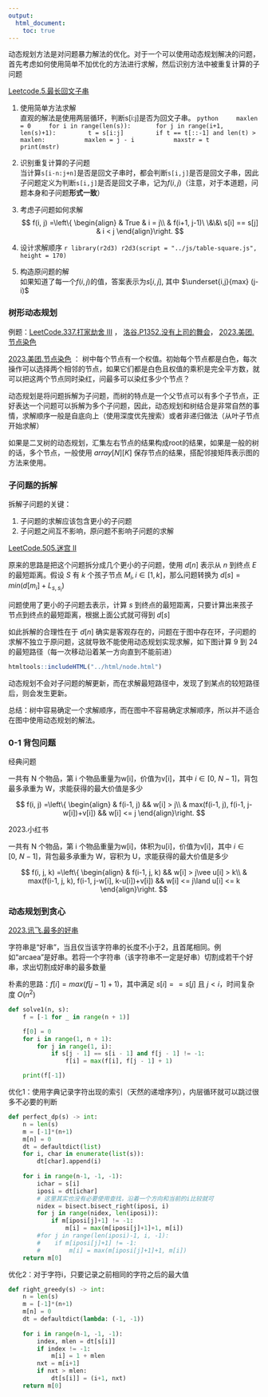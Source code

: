 ```yaml
---
output: 
  html_document:
    toc: true
---
```


动态规划方法是对问题暴力解法的优化。对于一个可以使用动态规划解决的问题，首先考虑如何使用简单不加优化的方法进行求解，然后识别方法中被重复计算的子问题

[Leetcode.5.最长回文子串](https://leetcode.cn/submissions/detail/454289347/)

1. 使用简单方法求解  
直观的解法是使用两层循环，判断s[i:j]是否为回文子串。
    ```python
    maxlen = 0
    for i in range(len(s)):
      for j in range(i+1, len(s)+1):
        t = s[i:j]
        if t == t[::-1] and len(t) > maxlen:
          maxlen = j - i
          maxstr = t
    print(mstr)
    ```
2. 识别重复计算的子问题  
当计算`s[i-n:j+n]`是否是回文子串时，都会判断`s[i,j]`是否是回文子串，因此子问题定义为判断`s[i,j]`是否是回文子串，记为$f(i, j)$（注意，对于本道题，问题本身和子问题**形式一致**）

3. 考虑子问题如何求解
$$
f(i, j) =\left\{
\begin{align}
& True & i = j\\
& f(i+1, j-1)\ \&\&\ s[i] == s[j] & i < j
\end{align}\right.
$$
4. 设计求解顺序
    ```r
library(r2d3)
r2d3(script = "../js/table-square.js", height = 170)
    ```
5. 构造原问题的解  
如果知道了每一个$f(i,j)$的值，答案表示为$s[i, j]$, 其中 $\underset{i,j}{max} (j-i)$

### 树形动态规划
例题：[LeetCode.337.打家劫舍 III](https://leetcode.cn/problems/house-robber-iii/) ，  [洛谷.P1352.没有上司的舞会](https://www.luogu.com.cn/problem/P1352)， [2023.美团.节点染色](https://mp.weixin.qq.com/s/NVSAjmmL48_PtLIOKXVQqg) 

[2023.美团.节点染色](https://mp.weixin.qq.com/s/NVSAjmmL48_PtLIOKXVQqg) ： 树中每个节点有一个权值。初始每个节点都是白色，每次操作可以选择两个相邻的节点，如果它们都是白色且权值的乘积是完全平方数，就可以把这两个节点同时染红，问最多可以染红多少个节点？

动态规划是将问题拆解为子问题，而树的特点是一个父节点可以有多个子节点，正好表达一个问题可以拆解为多个子问题，因此，动态规划和树结合是非常自然的事情，求解顺序一般是自底向上（使用深度优先搜索）或者非递归做法（从叶子节点开始求解）

如果是二叉树的动态规划，汇集左右节点的结果构成root的结果，如果是一般的树的话，多个节点，一般使用 $array[N][K]$ 保存节点的结果，搭配邻接矩阵表示图的方法来使用。

### 子问题的拆解
拆解子问题的关键：

1. 子问题的求解应该包含更小的子问题
2. 子问题之间互不影响，原问题不影响子问题的求解

[LeetCode.505.迷宫 II](https://leetcode.cn/problems/the-maze-ii/?envType=study-plan-v2&envId=premium-algo-100)

原来的思路是把这个问题拆分成几个更小的子问题，使用 $d[n]$ 表示从 $n$ 到终点 $E$ 的最短距离。假设 $S$ 有 $k$ 个孩子节点 $M_i, i\in[1,k]$，那么问题转换为 $d[s] = min(d[m_i]+L_{s,s_i})$

问题使用了更小的子问题去表示，计算 $s$ 到终点的最短距离，只要计算出来孩子节点到终点的最短距离，根据上面公式就可得到 $d[s]$

如此拆解的合理性在于 $d[n]$ 确实是客观存在的，问题在于图中存在环，子问题的求解不独立于原问题，这就导致不能使用动态规划实现求解，如下图计算 9 到 24 的最短路径（每一次移动沿着某一方向直到不能前进）


```r
htmltools::includeHTML("../html/node.html")
```
动态规划不会对子问题的解更新，而在求解最短路径中，发现了到某点的较短路径后，则会发生更新。

总结：树中容易确定一个求解顺序，而在图中不容易确定求解顺序，所以并不适合在图中使用动态规划的解法。

### 0-1 背包问题
经典问题

一共有 N 个物品，第 i 个物品重量为w[i]，价值为v[i]，其中 $i\in[0,\ N-1]$，背包最多承重为 W，求能获得的最大价值是多少

$$ f(i, j) =\left\{
\begin{align}
& f(i-1, j) && w[i] > j\\
& max(f(i-1, j), f(i-1, j-w[i])+v[i]) && w[i] <= j 
\end{align}\right.
$$

2023.小红书

一共有 N 个物品，第 i 个物品重量为w[i]，体积为u[i]，价值为v[i]，其中 $i\in[0,\ N-1]$，背包最多承重为 W，容积为 U，求能获得的最大价值是多少

$$ f(i, j, k) =\left\{
\begin{align}
& f(i-1, j, k) && w[i] > j\vee u[i] > k\\
& max(f(i-1, j, k), f(i-1, j-w[i], k-u[i])+v[i]) && w[i] <= j\land u[i] <= k 
\end{align}\right.
$$

### 动态规划到贪心
[2023.讯飞.最多的好串](https://mp.weixin.qq.com/s/ciDEVvUEvU55xCQQEGbp6Q)

字符串是“好串”，当且仅当该字符串的长度不小于2，且首尾相同。例如“arcaea”是好串。若将一个字符串（该字符串不一定是好串）切割成若干个好串，求出切割成好串的最多数量

朴素的思路：$f[i] = max(f[j-1] + 1)$，其中满足 $s[i] == s[j]$ 且 $j<i$，时间复杂度 $O(n^2)$
```python
def solve1(n, s):
    f = [-1 for _ in range(n + 1)]

    f[0] = 0
    for i in range(1, n + 1):
        for j in range(1, i):
            if s[j - 1] == s[i - 1] and f[j - 1] != -1:
                f[i] = max(f[i], f[j - 1] + 1)

    print(f[-1])
```
优化1：使用字典记录字符出现的索引（天然的递增序列），内层循环就可以跳过很多不必要的判断
```python
def perfect_dp(s) -> int:
    n = len(s)
    m = [-1]*(n+1)
    m[n] = 0
    dt = defaultdict(list)
    for i, char in enumerate(list(s)):
        dt[char].append(i)
    
    for i in range(n-1, -1, -1):
        ichar = s[i]
        iposi = dt[ichar]
        # 这里其实也没有必要使用查找，沿着一个方向和当前的i比较就可
        nidex = bisect.bisect_right(iposi, i)
        for j in range(nidex, len(iposi)):
            if m[iposi[j]+1] != -1:
                m[i] = max(m[iposi[j]+1]+1, m[i])
        #for j in range(len(iposi)-1, i, -1):
        #    if m[iposi[j]+1] != -1:
        #        m[i] = max(m[iposi[j]+1]+1, m[i])
    return m[0]
```
优化2：对于字符i，只要记录之前相同的字符之后的最大值
```python
def right_greedy(s) -> int:
    n = len(s)
    m = [-1]*(n+1)
    m[n] = 0
    dt = defaultdict(lambda: (-1, -1))
    
    for i in range(n-1, -1, -1):
        index, mlen = dt[s[i]]
        if index != -1:
            m[i] = 1 + mlen
        nxt = m[i+1]
        if nxt > mlen:
            dt[s[i]] = (i+1, nxt)
    return m[0]
```